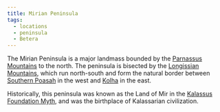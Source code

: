 ```yaml
---
title: Mirian Peninsula
tags:
  - locations
  - peninsula
  - Betera
---
```



The Mirian Peninsula is a major landmass bounded by the
[Parnassus Mountains](./parnassus-mountains.mdx) to the north. The
peninsula is bisected by the
[Longissian Mountains](./longissian-mountains.mdx), which run
north-south and form the natural border between
[Southern Poasah](./southern-poasah.mdx) in the west and
[Kolha](./kolha.mdx) in the east.

Historically, this peninsula was known as the Land of Mir in the
[Kalassus Foundation Myth](../world-novelty/kalassus-foundation-myth.mdx), and was
the birthplace of Kalassarian civilization.
